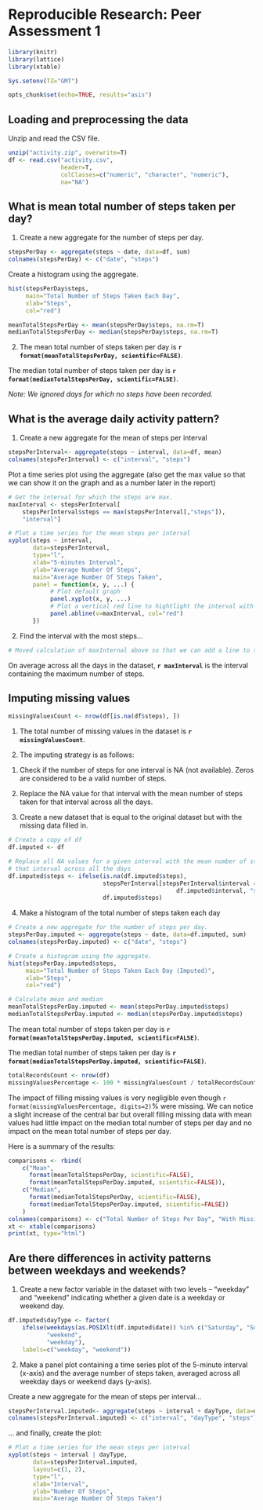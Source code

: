 # Reproducible Research: Peer Assessment 1

```r
library(knitr)
library(lattice)
library(xtable)

Sys.setenv(TZ="GMT")

opts_chunk$set(echo=TRUE, results="asis")
```

## Loading and preprocessing the data

Unzip and read the CSV file.

```r
unzip("activity.zip", overwrite=T)
df <- read.csv("activity.csv",
               header=T,
               colClasses=c("numeric", "character", "numeric"),
               na="NA")
```

## What is mean total number of steps taken per day?

1) Create a new aggregate for the number of steps per day.

```r
stepsPerDay <- aggregate(steps ~ date, data=df, sum)
colnames(stepsPerDay) <- c("date", "steps")
```

Create a histogram using the aggregate.

```r
hist(stepsPerDay$steps, 
     main="Total Number of Steps Taken Each Day",
     xlab="Steps",
     col="red")
```

```r
meanTotalStepsPerDay <- mean(stepsPerDay$steps, na.rm=T)
medianTotalStepsPerDay <- median(stepsPerDay$steps, na.rm=T)
```

2) The mean total number of steps taken per day is 
**`r format(meanTotalStepsPerDay, scientific=FALSE)`**.

The median total number of steps taken per day is 
**`r format(medianTotalStepsPerDay, scientific=FALSE)`**.

*Note: We ignored days for which no steps have been recorded.*


## What is the average daily activity pattern?
1) Create a new aggregate for the mean of steps per interval

```r
stepsPerInterval<- aggregate(steps ~ interval, data=df, mean)
colnames(stepsPerInterval) <- c("interval", "steps")
```

Plot a time series plot using the aggregate (also get the max value so that we 
can show it on the graph and as a number later in the report)

```r
# Get the interval for which the steps are max.
maxInterval <- stepsPerInterval[
    stepsPerInterval$steps == max(stepsPerInterval[,"steps"]),
    "interval"]

# Plot a time series for the mean steps per interval
xyplot(steps ~ interval,
       data=stepsPerInterval, 
       type="l",
       xlab="5-minutes Interval",
       ylab="Average Number Of Steps",
       main="Average Number Of Steps Taken",
       panel = function(x, y, ...) {
            # Plot default graph
            panel.xyplot(x, y, ...)
            # Plot a vertical red line to hightlight the interval with the max mean steps
            panel.abline(v=maxInterval, col="red") 
       })

```

2) Find the interval with the most steps...

```r
# Moved calculation of maxInternal above so that we can add a line to the graph
```

On average across all the days in the dataset, **`r maxInterval`** is the 
interval containing the maximum number of steps.


## Imputing missing values
```r
missingValuesCount <- nrow(df[is.na(df$steps), ])
```
1) The total number of missing values in the dataset is 
**`r missingValuesCount`**.

2) The imputing strategy is as follows:

1. Check if the number of steps for one interval is NA (not available). Zeros are considered to be a valid number of steps.
    
2. Replace the NA value for that interval with the mean number of steps taken for that interval across all the days.

3) Create a new dataset that is equal to the original dataset but with the 
missing data filled in.

```r
# Create a copy of df
df.imputed <- df

# Replace all NA values for a given interval with the mean number of steps for 
# that interval across all the days
df.imputed$steps <- ifelse(is.na(df.imputed$steps), 
                           stepsPerInterval[stepsPerInterval$interval == 
                                                df.imputed$interval, "steps"], 
                           df.imputed$steps)

```
4) Make a histogram of the total number of steps taken each day

```r
# Create a new aggregate for the number of steps per day.
stepsPerDay.imputed <- aggregate(steps ~ date, data=df.imputed, sum)
colnames(stepsPerDay.imputed) <- c("date", "steps")

# Create a histogram using the aggregate.
hist(stepsPerDay.imputed$steps, 
     main="Total Number of Steps Taken Each Day (Imputed)",
     xlab="Steps",
     col="red")

# Calculate mean and median
meanTotalStepsPerDay.imputed <- mean(stepsPerDay.imputed$steps)
medianTotalStepsPerDay.imputed <- median(stepsPerDay.imputed$steps)
```

The mean total number of steps taken per day is 
**`r format(meanTotalStepsPerDay.imputed, scientific=FALSE)`**.

The median total number of steps taken per day is 
**`r format(medianTotalStepsPerDay.imputed, scientific=FALSE)`**.

```r
totalRecordsCount <- nrow(df)
missingValuesPercentage <- 100 * missingValuesCount / totalRecordsCount
```

The impact of filling missing values is very negligible even though 
`r format(missingValuesPercentage, digits=2)`% were missing. We can 
notice a slight increase of the central bar but overall filling
missing data with mean values had little impact on the median total number of steps per day and no impact on the mean total number of steps per day.

Here is a summary of the results:

```r
comparisons <- rbind(
    c("Mean", 
      format(meanTotalStepsPerDay, scientific=FALSE), 
      format(meanTotalStepsPerDay.imputed, scientific=FALSE)),
    c("Median", 
      format(medianTotalStepsPerDay, scientific=FALSE), 
      format(medianTotalStepsPerDay.imputed, scientific=FALSE))
    )
colnames(comparisons) <- c("Total Number of Steps Per Day", "With Missing Values", "With Imputated Values")
xt <- xtable(comparisons)
print(xt, type="html")
```

## Are there differences in activity patterns between weekdays and weekends?
1) Create a new factor variable in the dataset with two levels -- "weekday" and "weekend" indicating whether a given date is a weekday or weekend day.

```r
df.imputed$dayType <- factor(
    ifelse(weekdays(as.POSIXlt(df.imputed$date)) %in% c("Saturday", "Sunday"),
           "weekend", 
           "weekday"), 
    labels=c("weekday", "weekend"))

```

2) Make a panel plot containing a time series plot of the 5-minute interval (x-axis) and the average number of steps taken, averaged across all weekday days or weekend days (y-axis).

Create a new aggregate for the mean of steps per interval...

```r
stepsPerInterval.imputed<- aggregate(steps ~ interval + dayType, data=df.imputed, mean)
colnames(stepsPerInterval.imputed) <- c("interval", "dayType", "steps")
```

... and finally, create the plot:

```r
# Plot a time series for the mean steps per interval
xyplot(steps ~ interval | dayType,
       data=stepsPerInterval.imputed,
       layout=c(1, 2),
       type="l",
       xlab="Interval",
       ylab="Number Of Steps",
       main="Average Number Of Steps Taken")
```